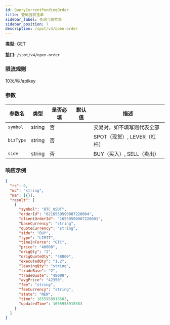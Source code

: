 ```yaml
---
id: QueryCurrentPendingOrder
title: 查询当前挂单
sidebar_label: 查询当前挂单
sidebar_position: 7
description: /spot/v4/open-order
---
```


**类型:** GET

**接口:** `/spot/v4/open-order`

### 限流规则

10次/秒/apikey

### 参数

| 参数名 | 类型 | 是否必填 | 默认值 | 描述 |
| --- | --- | --- | --- | --- |
| `symbol` | string | 否 |  | 交易对，如不填写则代表全部 |
| `bizType` | string | 否 |  | SPOT（现货）, LEVER（杠杆） |
| `side` | string | 否 |  | BUY（买入）, SELL（卖出） |

### 响应示例

```json title="响应"
{
  "rc": 0,
  "mc": "string",
  "ma": [{}],
  "result": [
    {
      "symbol": "BTC_USDT",
      "orderId": "6216559590087220004",
      "clientOrderId": "16559590087220001",
      "baseCurrency": "string",
      "quoteCurrency": "string",
      "side": "BUY",
      "type": "LIMIT",
      "timeInForce": "GTC",
      "price": "40000",
      "origQty": "2",
      "origQuoteQty": "48000",
      "executedQty": "1.2",
      "leavingQty": "string",
      "tradeBase": "2",
      "tradeQuote": "48000",
      "avgPrice": "42350",
      "fee": "string",
      "feeCurrency": "string",
      "state": "NEW",
      "time": 1655958915583,
      "updatedTime": 1655958915583
    }
  ]
}
```